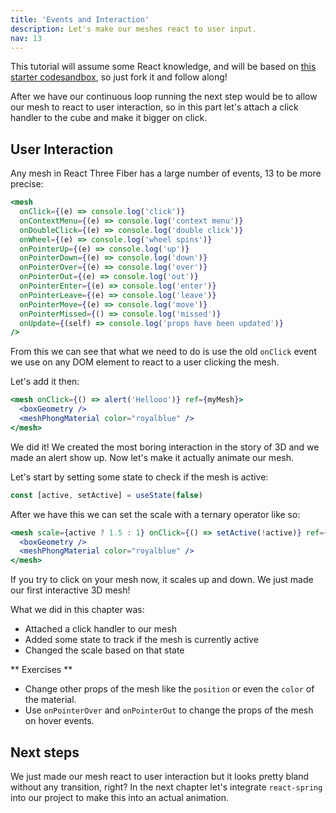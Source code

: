 ```yaml
---
title: 'Events and Interaction'
description: Let's make our meshes react to user input.
nav: 13
---
```


This tutorial will assume some React knowledge, and will be based on [this starter codesandbox](https://codesandbox.io/s/getting-started-01-12q81?from-embed), so just fork it and follow along!

After we have our continuous loop running the next step would be to allow our mesh to react to user interaction, so in this part let's attach a click handler to the cube and make it bigger on click.

## User Interaction

Any mesh in React Three Fiber has a large number of events, 13 to be more precise:

```jsx
<mesh
  onClick={(e) => console.log('click')}
  onContextMenu={(e) => console.log('context menu')}
  onDoubleClick={(e) => console.log('double click')}
  onWheel={(e) => console.log('wheel spins')}
  onPointerUp={(e) => console.log('up')}
  onPointerDown={(e) => console.log('down')}
  onPointerOver={(e) => console.log('over')}
  onPointerOut={(e) => console.log('out')}
  onPointerEnter={(e) => console.log('enter')}
  onPointerLeave={(e) => console.log('leave')}
  onPointerMove={(e) => console.log('move')}
  onPointerMissed={() => console.log('missed')}
  onUpdate={(self) => console.log('props have been updated')}
/>
```

From this we can see that what we need to do is use the old `onClick` event we use on any DOM element to react to a user clicking the mesh.

Let's add it then:

```jsx
<mesh onClick={() => alert('Hellooo')} ref={myMesh}>
  <boxGeometry />
  <meshPhongMaterial color="royalblue" />
</mesh>
```

We did it! We created the most boring interaction in the story of 3D and we made an alert show up. Now let's make it actually animate our mesh.

Let's start by setting some state to check if the mesh is active:

```jsx
const [active, setActive] = useState(false)
```

After we have this we can set the scale with a ternary operator like so:

```jsx
<mesh scale={active ? 1.5 : 1} onClick={() => setActive(!active)} ref={myMesh}>
  <boxGeometry />
  <meshPhongMaterial color="royalblue" />
</mesh>
```

If you try to click on your mesh now, it scales up and down. We just made our first interactive 3D mesh!

What we did in this chapter was:

- Attached a click handler to our mesh
- Added some state to track if the mesh is currently active
- Changed the scale based on that state

<Codesandbox id="98ppy" />

** Exercises **

- Change other props of the mesh like the `position` or even the `color` of the material.
- Use `onPointerOver` and `onPointerOut` to change the props of the mesh on hover events.

## Next steps

We just made our mesh react to user interaction but it looks pretty bland without any transition, right?
In the next chapter let's integrate `react-spring` into our project to make this into an actual animation.
